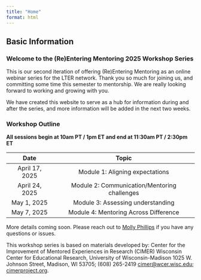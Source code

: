 ```yaml
---
title: "Home"
format: html
---
```


## Basic Information

### Welcome to the (Re)Entering Mentoring 2025 Workshop Series

This is our second iteration of offering (Re)Entering Mentoring as an online webinar series for the LTER network. Thank you so much for joining us, and committing some time this semester to mentorship. We are really looking forward to working and growing with you.

We have created this website to serve as a hub for information during and after the series, and more information will be added in the next two weeks. 

### Workshop Outline

<p></p>
**All sessions begin at 10am PT / 1pm ET and end at 11:30am PT / 2:30pm ET**


|**Date**|**Topic**|
:-----:|:-----:
| April 17, 2025|Module 1: Aligning expectations |
| April 24, 2025|Module 2: Communication/Mentoring challenges |
| May 1, 2025|Module 3: Assessing understanding     |
| May 7, 2025|Module 4: Mentoring Across Difference  |

<p></p>
More details coming soon. Please reach out to [Molly Phillips](mailto:mphillips@nceas.ucsb.edu) if you have any questions or issues.
<p></p>
This workshop series is based on materials developed by: Center for the Improvement of Mentored Experiences in Research (CIMER) Wisconsin Center for Educational Research, University of Wisconsin-Madison 1025 W. Johnson Street, Madison, WI 53705; (608) 265-2419 [cimer@wcer.wisc.edu](cimer@wcer.wisc.edu); [cimerproject.org](https://cimerproject.org/).
